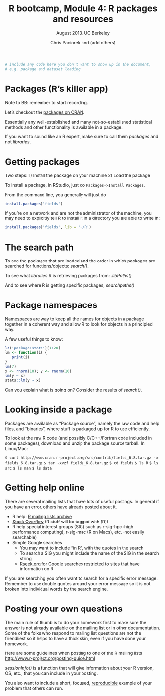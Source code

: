 % R bootcamp, Module 4: R packages and resources
% August 2013, UC Berkeley
% Chris Paciorek and (add others)

```r
# include any code here you don't want to show up in the document,
# e.g. package and dataset loading
```

# Packages (R's killer app)

Note to BB: remember to start recording.

Let's checkout the [packages on CRAN](http://www.cran.r-project.org/web/packages/).

Essentially any well-established and many not-so-established statistical methods and other functionality is available in a package. 

If you want to sound like an R expert, make sure to call them *packages* and not *libraries*.

# Getting packages

Two steps:
1) Install the package on your machine
2) Load the package

To install a package, in RStudio, just do `Packages->Install Packages`.

From the command line, you generally will just do
```r
install.packages('fields')
```
If you're on a network and are not the administrator of the machine, you may need to explicitly tell R to install it in a directory you are able to write in:
```r
install.packages('fields', lib = '~/R')
```

# The search path

To see the packages that are loaded and the order in which packages are searched for functions/objects:
*search()*.

To see what *libraries* R is retrieving packages from: *.libPaths()*

And to see where R is getting specific packages, *searchpaths()*

# Package namespaces

Namespaces are way to keep all the names for objects in a package together in a coherent way and allow R to look for objects in a principled way.

A few useful things to know:

```r
ls('package:stats')[1:20]
lm <- function(i) {
   print(i)
}
lm(7) 
x <- rnorm(10); y <- rnorm(10)
lm(y ~ x)
stats::lm(y ~ x)
```

Can you explain what is going on? Consider the results of *search()*.


# Looking inside a package

Packages are available as "Package source", namely the raw code and help files, and "binaries", where stuff is packaged up for R to use efficiently. 

To look at the raw R code (and possibly C/C++/Fortran code included in some packages), download and unzip the package source tarball. In Linux/Mac:

`$ curl http://www.cran.r-project.org/src/contrib/fields_6.8.tar.gz -o fields_6.8.tar.gz`
`$ tar -xvzf fields_6.8.tar.gz`
`$ cd fields`
`$ ls R`
`$ ls src`
`$ ls man`
`$ ls data`

# Getting help online

There are several mailing lists that have lots of useful postings. In general if you have an error, others have already posted about it.

- R help: [R mailing lists archive](http://tolstoy.newcastle.edu.au/R/)
- [Stack Overflow](http://stackoverflow.com) (R stuff will be tagged with [R])
- R help special interest groups (SIG) such as r-sig-hpc (high performance computing), r-sig-mac (R on Macs), etc. (not easily searchable)
- Simple Google searches 
    - You may want to include "in R", with the quotes in the search
    - To search a SIG you might include the name of the SIG in the search string
    - [Rseek.org](Rseek.org) for Google searches restricted to sites that have information on R

If you are searching you often want to search for a specific error message. Remember to use double quotes around your error message so it is not broken into individual words by the search engine. 

# Posting your own questions

The main rule of thumb is to do your homework first to make sure the answer is not already available on the mailing list or in other documentation. Some of the folks who respond to mailing list questions are not the friendliest so it helps to have a thick skin, even if you have done your homework.

Here are some guidelines when posting to one of the R mailing lists [http://www.r-project.org/posting-guide.html](http://www.r-project.org/posting-guide.html)

*sessionInfo()* is a function that will give information about your R version, OS, etc., that you can include in your posting.

You also want to include a short, focused, [reproducible](https://github.com/hadley/devtools/wiki/Reproducibility) example of your problem that others can run. 


